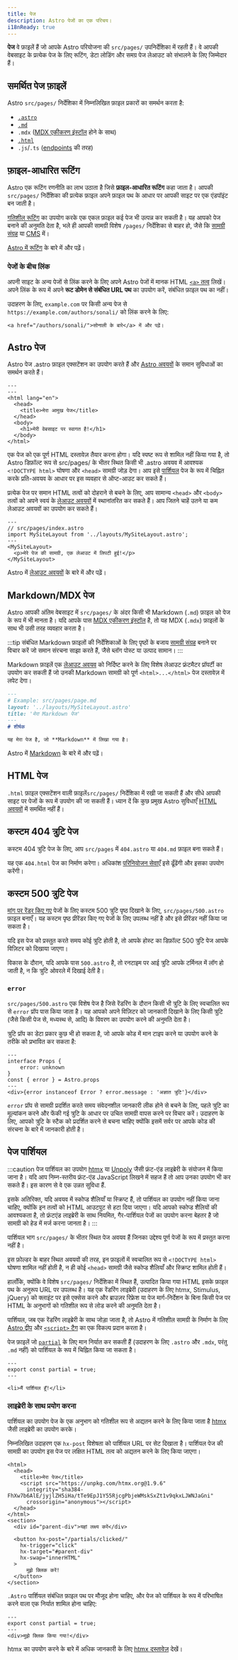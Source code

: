 ```yaml
---
title: पेज
description: Astro पेजों का एक परिचय।
i18nReady: true
---
```



**पेज** वे फ़ाइलें हैं जो आपके Astro परियोजना की `src/pages/` उपनिर्देशिका में रहती हैं। वे आपकी वेबसाइट के प्रत्येक पेज के लिए रूटिंग, डेटा लोडिंग और समग्र पेज लेआउट को संभालने के लिए जिम्मेदार हैं।

## समर्थित पेज फ़ाइलें

Astro `src/pages/` निर्देशिका में निम्नलिखित फ़ाइल प्रकारों का समर्थन करता है:
- [`.astro`](#astro-पेज)
- [`.md`](#markdownmdx-पेज)
- `.mdx` ([MDX एकीकरण इंस्टॉल](/hi/guides/integrations-guide/mdx/#installation) होने के साथ)
- [`.html`](#html-पेज)
- `.js`/`.ts` ([endpoints](/hi/guides/endpoints/) की तरह)

## फ़ाइल-आधारित रूटिंग

Astro एक रूटिंग रणनीति का लाभ उठाता है जिसे **फ़ाइल-आधारित रूटिंग** कहा जाता है। आपकी `src/pages/` निर्देशिका की प्रत्येक फ़ाइल अपने फ़ाइल पथ के आधार पर आपकी साइट पर एक एंडपॉइंट बन जाती है।

[गतिशील रूटिंग](/hi/guides/routing/#dynamic-routes) का उपयोग करके एक एकल फ़ाइल कई पेज भी उत्पन्न कर सकती है। यह आपको पेज बनाने की अनुमति देता है, भले ही आपकी सामग्री विशेष `/pages/` निर्देशिका से बाहर हो, जैसे कि [सामग्री संग्रह](/hi/guides/content-collections/) या [CMS](/hi/guides/cms/) में।

<ReadMore> [Astro में रूटिंग](/hi/guides/routing/) के बारे में और पढ़ें।</ReadMore>

### पेजों के बीच लिंक

अपनी साइट के अन्य पेजों से लिंक करने के लिए अपने Astro पेजों में मानक HTML [`<a>` तत्व](https://developer.mozilla.org/en-US/docs/Web/HTML/Element/a) लिखें। अपने लिंक के रूप में अपने **रूट डोमेन से संबंधित URL पथ** का उपयोग करें, संबंधित फ़ाइल पथ का नहीं।

उदाहरण के लिए, `example.com` पर किसी अन्य पेज से `https://example.com/authors/sonali/` को लिंक करने के लिए:

```astro title="src/pages/index.astro"
<a href="/authors/sonali/">सोनाली के बारे</a> में और पढ़ें।
```

## Astro पेज

Astro पेज .astro फ़ाइल एक्सटेंशन का उपयोग करते हैं और [Astro अवयवों](/hi/basics/astro-components/) के समान सुविधाओं का समर्थन करते हैं।

```astro title="src/pages/index.astro"
---
---
<html lang="en">
  <head>
    <title>मेरा आमुख पेज</title>
  </head>
  <body>
    <h1>मेरी वेबसाइट पर स्वागत है!</h1>
  </body>
</html>
```

एक पेज को एक पूर्ण HTML दस्तावेज़ तैयार करना होगा। यदि स्पष्ट रूप से शामिल नहीं किया गया है, तो Astro डिफ़ॉल्ट रूप से src/pages/ के भीतर स्थित किसी भी .astro अवयव में आवश्यक `<!DOCTYPE html>` घोषणा और `<head>` सामग्री जोड़ देगा। आप इसे [पार्शियल](#पेज-पार्शियल) पेज के रूप में चिह्नित करके प्रति-अवयव के आधार पर इस व्यवहार से ऑप्ट-आउट कर सकते हैं।

प्रत्येक पेज पर समान HTML तत्वों को दोहराने से बचने के लिए, आप सामान्य `<head>` और `<body>` तत्वों को अपने स्वयं के [लेआउट अवयवों](/hi/basics/layouts/) में स्थानांतरित कर सकते हैं। आप जितने चाहें उतने या कम लेआउट अवयवों का उपयोग कर सकते हैं।

```astro {3} /</?MySiteLayout>/
---
// src/pages/index.astro
import MySiteLayout from '../layouts/MySiteLayout.astro';
---
<MySiteLayout>
  <p>मेरे पेज की सामग्री, एक लेआउट में लिपटी हुई!</p>
</MySiteLayout>
```

<ReadMore>Astro में [लेआउट अवयवों](/hi/basics/layouts/) के बारे में और पढ़ें।</ReadMore>

## Markdown/MDX पेज

Astro आपकी अंतिम वेबसाइट में `src/pages/` के अंदर किसी भी Markdown (`.md`) फ़ाइल को पेज के रूप में भी मानता है। यदि आपके पास [MDX एकीकरण इंस्टॉल](/hi/guides/integrations-guide/mdx/#installation) है, तो यह MDX (`.mdx`) फ़ाइलों के साथ भी उसी तरह व्यवहार करता है।

:::tip
संबंधित Markdown फ़ाइलों की निर्देशिकाओं के लिए पृष्ठों के बजाय [सामग्री संग्रह](/hi/guides/content-collections/) बनाने पर विचार करें जो समान संरचना साझा करते हैं, जैसे ब्लॉग पोस्ट या उत्पाद सामान।
:::

Markdown फ़ाइलें एक [लेआउट अवयव](/hi/basics/layouts/) को निर्दिष्ट करने के लिए विशेष लेआउट फ्रंटमैटर प्रॉपर्टी का उपयोग कर सकती हैं जो उनकी Markdown सामग्री को पूर्ण `<html>...</html>` पेज दस्तावेज़ में लपेट देगा।

```md {3}
---
# Example: src/pages/page.md
layout: '../layouts/MySiteLayout.astro'
title: 'मेरा Markdown पेज'
---
# शीर्षक

यह मेरा पेज है, जो **Markdown** में लिखा गया है।
```

<ReadMore>Astro में [Markdown](/hi/guides/markdown-content/) के बारे में और पढ़ें।</ReadMore>

## HTML पेज

`.html` फ़ाइल एक्सटेंशन वाली फ़ाइलें`src/pages/` निर्देशिका में रखी जा सकती हैं और सीधे आपकी साइट पर पेजों के रूप में उपयोग की जा सकती हैं। ध्यान दें कि कुछ प्रमुख Astro सुविधाएँ [HTML अवयवों](/hi/basics/astro-components/#html-अवयव) में समर्थित नहीं हैं।

## कस्टम 404 त्रुटि पेज

कस्टम 404 त्रुटि पेज के लिए, आप `src/pages` में `404.astro` या `404.md` फ़ाइल बना सकते हैं।

यह एक `404.html` पेज का निर्माण करेगा। अधिकांश [परिनियोजन सेवाएँ](/hi/guides/deploy/) इसे ढूँढेंगी और इसका उपयोग करेंगी।

## कस्टम 500 त्रुटि पेज

[मांग पर रेंडर किए गए](/hi/guides/on-demand-rendering/) पेजों के लिए कस्टम 500 त्रुटि पृष्ठ दिखाने के लिए, `src/pages/500.astro` फ़ाइल बनाएँ। यह कस्टम पृष्ठ प्रीरेंडर किए गए पेजों के लिए उपलब्ध नहीं है और इसे प्रीरेंडर नहीं किया जा सकता है।

यदि इस पेज को प्रस्तुत करते समय कोई त्रुटि होती है, तो आपके होस्ट का डिफ़ॉल्ट 500 त्रुटि पेज आपके विज़िटर को दिखाया जाएगा।

<p><Since v="4.10.3" /></p>

विकास के दौरान, यदि आपके पास `500.astro` है, तो रनटाइम पर आई त्रुटि आपके टर्मिनल में लॉग हो जाती है, न कि त्रुटि ओवरले में दिखाई देती है।

### `error`

<p><Since v="4.11.0" /></p>

`src/pages/500.astro` एक विशेष पेज है जिसे रेंडरिंग के दौरान किसी भी त्रुटि के लिए स्वचालित रूप से `error` प्रॉप पास किया जाता है। यह आपको अपने विज़िटर को जानकारी दिखाने के लिए किसी त्रुटि (जैसे किसी पेज से, मध्यस्थ से, आदि) के विवरण का उपयोग करने की अनुमति देता है।

त्रुटि प्रॉप का डेटा प्रकार कुछ भी हो सकता है, जो आपके कोड में मान टाइप करने या उपयोग करने के तरीके को प्रभावित कर सकता है:

```astro title="src/pages/500.astro"
---
interface Props {
    error: unknown
}
const { error } = Astro.props
---
<div>{error instanceof Error ? error.message : 'अज्ञात त्रुटि'}</div>
```

`error` प्रॉप से ​​सामग्री प्रदर्शित करते समय संवेदनशील जानकारी लीक होने से बचने के लिए, पहले त्रुटि का मूल्यांकन करने और फेंकी गई त्रुटि के आधार पर उचित सामग्री वापस करने पर विचार करें। उदाहरण के लिए, आपको त्रुटि के स्टैक को प्रदर्शित करने से बचना चाहिए क्योंकि इसमें सर्वर पर आपके कोड की संरचना के बारे में जानकारी होती है।

## पेज पार्शियल

<p><Since v="3.4.0" /></p>

:::caution
पेज पार्शियल का उपयोग [htmx](https://htmx.org/) या [Unpoly](https://unpoly.com/) जैसी फ्रंट-एंड लाइब्रेरी के संयोजन में किया जाना है। यदि आप निम्न-स्तरीय फ्रंट-एंड JavaScript लिखने में सहज हैं तो आप उनका उपयोग भी कर सकते हैं। इस कारण से वे एक उन्नत सुविधा हैं.

इसके अतिरिक्त, यदि अवयव में स्कोप्ड शैलियाँ या स्क्रिप्ट हैं, तो पार्शियल का उपयोग नहीं किया जाना चाहिए, क्योंकि इन तत्वों को HTML आउटपुट से हटा दिया जाएगा। यदि आपको स्कोप्ड शैलियों की आवश्यकता है, तो फ्रंटएंड लाइब्रेरी के साथ नियमित, गैर-पार्शियल पेजों का उपयोग करना बेहतर है जो सामग्री को हेड में मर्ज करना जानता है।
:::

पार्शियल भाग `src/pages/` के भीतर स्थित पेज अवयव हैं जिनका उद्देश्य पूर्ण पेजों के रूप में प्रस्तुत करना नहीं है।

इस फ़ोल्डर के बाहर स्थित अवयवों की तरह, इन फ़ाइलों में स्वचालित रूप से `<!DOCTYPE html>` घोषणा शामिल नहीं होती है, न ही कोई `<head>` सामग्री जैसे स्कोप्ड शैलियाँ और स्क्रिप्ट शामिल होती हैं।

हालाँकि, क्योंकि वे विशेष `src/pages/` निर्देशिका में स्थित हैं, उत्पादित किया गया HTML इसके फ़ाइल पथ के अनुरूप URL पर उपलब्ध है। यह एक रेंडरिंग लाइब्रेरी (उदाहरण के लिए htmx, Stimulus, jQuery) को क्लाइंट पर इसे एक्सेस करने और ब्राउज़र रिफ्रेश या पेज मार्ग-निर्देशन के बिना किसी पेज पर HTML के अनुभागों को गतिशील रूप से लोड करने की अनुमति देता है।

पार्शियल, जब एक रेंडरिंग लाइब्रेरी के साथ जोड़ा जाता है, तो Astro  में गतिशील सामग्री के निर्माण के लिए [Astro द्वीप](/hi/concepts/islands/) और [`<script>` टैग](/hi/guides/client-side-scripts/) का एक विकल्प प्रदान करता है।

पेज फ़ाइलें जो [`partial`](/hi/reference/routing-reference/#partial) के लिए मान निर्यात कर सकती हैं (उदाहरण के लिए `.astro` और `.mdx`, परंतु `.md` नहीं) को पार्शियल के रूप में चिह्नित किया जा सकता है।

```astro title="src/pages/partial.astro" ins={2}
---
export const partial = true;
---

<li>मैं पार्शियल हूँ!</li>
```

### लाइब्रेरी के साथ प्रयोग करना

 पार्शियल का उपयोग पेज के एक अनुभाग को गतिशील रूप से अद्यतन करने के लिए किया जाता है [htmx](https://htmx.org/) जैसी लाइब्रेरी का उपयोग करके।

 निम्नलिखित उदाहरण एक `hx-post` विशेषता को पार्शियल URL पर सेट दिखाता है। पार्शियल पेज की सामग्री का उपयोग इस पेज पर लक्षित HTML तत्व को अद्यतन करने के लिए किया जाएगा।

```astro title="src/pages/index.astro" 'hx-post="/partials/clicked/"'
<html>
  <head>
    <title>मेरा पेज</title>
    <script src="https://unpkg.com/htmx.org@1.9.6"
      integrity="sha384-FhXw7b6AlE/jyjlZH5iHa/tTe9EpJ1Y55RjcgPbjeWMskSxZt1v9qkxLJWNJaGni"
      crossorigin="anonymous"></script>
  </head>
</html>
<section>
  <div id="parent-div">यहां लक्ष्य करें</div>

  <button hx-post="/partials/clicked/"
    hx-trigger="click"
    hx-target="#parent-div"
    hx-swap="innerHTML"
  >
      मुझे क्लिक करें!
  </button>
</section>
```

`.Astro` पार्शियल संबंधित फ़ाइल पथ पर मौजूद होना चाहिए, और पेज को पार्शियल के रूप में परिभाषित करने वाला एक निर्यात शामिल होना चाहिए:

```astro title="src/pages/partials/clicked.astro" {2}
---
export const partial = true;
---
<div>मुझे क्लिक किया गया!</div>
```

htmx का उपयोग करने के बारे में अधिक जानकारी के लिए [htmx दस्तावेज़](https://htmx.org/docs/) देखें।
